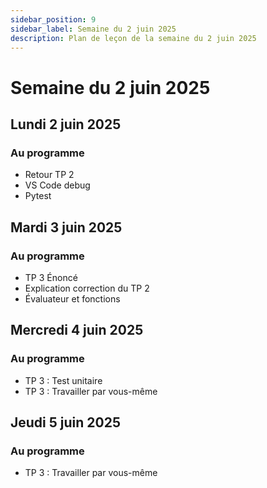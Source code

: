 ```yaml
---
sidebar_position: 9
sidebar_label: Semaine du 2 juin 2025
description: Plan de leçon de la semaine du 2 juin 2025
---
```


# Semaine du 2 juin 2025

## Lundi 2 juin 2025

### Au programme

- Retour TP 2
- VS Code debug
- Pytest

## Mardi 3 juin 2025

### Au programme

- TP 3 Énoncé
- Explication correction du TP 2
- Évaluateur et fonctions

## Mercredi 4 juin 2025

### Au programme

- TP 3 : Test unitaire
- TP 3 : Travailler par vous-même

## Jeudi 5 juin 2025

### Au programme

- TP 3 : Travailler par vous-même